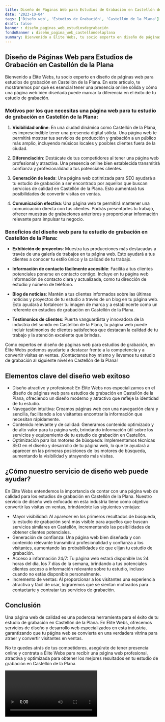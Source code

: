 ```yaml
---
title: Diseño de Páginas Web para Estudios de Grabación en Castellón de la Plana
date: '2023-10-04'
tags: ['Diseño web', 'Estudios de Grabación', 'Castellón de la Plana']
draft: false
banner : diseño_paginas_web_estudiosdegrabación
fondoBanner : diseño_pagina_web_castellóndelaplana
summary: Bienvenido a Élite Webs, tu socio experto en diseño de páginas web para estudios de grabación en Castellón de la Plana. En este artículo, te mostraremos por qué es esencial tener una presencia online sólida y cómo una página web bien diseñada puede marcar la diferencia en el éxito de tu estudio de grabación.
---
```


## Diseño de Páginas Web para Estudios de Grabación en Castellón de la Plana

Bienvenido a Élite Webs, tu socio experto en diseño de páginas web para estudios de grabación en Castellón de la Plana. En este artículo, te mostraremos por qué es esencial tener una presencia online sólida y cómo una página web bien diseñada puede marcar la diferencia en el éxito de tu estudio de grabación.

### Motivos por los que necesitas una página web para tu estudio de grabación en Castellón de la Plana:

1. **Visibilidad online**: En una ciudad dinámica como Castellón de la Plana, es imprescindible tener una presencia digital sólida. Una página web te permitirá mostrar tus servicios de producción y grabación a un público más amplio, incluyendo músicos locales y posibles clientes fuera de la ciudad.

2. **Diferenciación**: Destácate de tus competidores al tener una página web profesional y atractiva. Una presencia online bien establecida transmitirá confianza y profesionalidad a tus potenciales clientes.

3. **Generación de leads**: Una página web optimizada para SEO ayudará a tu estudio de grabación a ser encontrado por aquellos que buscan servicios de calidad en Castellón de la Plana. Esto aumentará tus posibilidades de convertir visitas en ventas.

4. **Comunicación efectiva**: Una página web te permitirá mantener una comunicación directa con tus clientes. Podrás presentarles tu trabajo, ofrecer muestras de grabaciones anteriores y proporcionar información relevante para impulsar tu negocio.

### Beneficios del diseño web para tu estudio de grabación en Castellón de la Plana:

- **Exhibición de proyectos**: Muestra tus producciones más destacadas a través de una galería de trabajos en tu página web. Esto ayudará a tus clientes a conocer tu estilo único y la calidad de tu trabajo.

- **Información de contacto fácilmente accesible**: Facilita a tus clientes potenciales ponerse en contacto contigo. Incluye en tu página web información de contacto clara y actualizada, como tu dirección de estudio y número de teléfono.

- **Blog de noticias**: Mantén a tus clientes informados sobre las últimas noticias y proyectos de tu estudio a través de un blog en tu página web. Esto ayudará a fortalecer tu imagen de marca y a establecerte como un referente en estudios de grabación en Castellón de la Plana.

- **Testimonios de clientes**: Puerta vanguardista y innovadora de la industria del sonido en Castellón de la Plana, tu página web puede incluir testimonios de clientes satisfechos que destacan la calidad de tu trabajo y la atención excelente que brindas.

Como expertos en diseño de páginas web para estudios de grabación, en Élite Webs podemos ayudarte a destacar frente a la competencia y a convertir visitas en ventas. ¡Contáctanos hoy mismo y llevemos tu estudio de grabación al siguiente nivel en Castellón de la Plana!

<GifSeo />

<Cta />

## Elementos clave del diseño web exitoso 

- Diseño atractivo y profesional: En Élite Webs nos especializamos en el diseño de páginas web para estudios de grabación en Castellón de la Plana, ofreciendo un diseño moderno y atractivo que refleje la identidad de tu estudio.
- Navegación intuitiva: Creamos páginas web con una navegación clara y sencilla, facilitando a los visitantes encontrar la información que necesitan rápidamente.
- Contenido relevante y de calidad: Generamos contenido optimizado y de alto valor para tu página web, brindando información útil sobre los servicios y equipamiento de tu estudio de grabación en Castellón.
- Optimización para los motores de búsqueda: Implementamos técnicas SEO en el diseño y desarrollo de tu página web, lo que te ayudará a aparecer en las primeras posiciones de los motores de búsqueda, aumentando la visibilidad y atrayendo más visitas.

## ¿Cómo nuestro servicio de diseño web puede ayudar?

En Élite Webs entendemos la importancia de contar con una página web de calidad para los estudios de grabación en Castellón de la Plana. Nuestro servicio de diseño web enfocado en esta industria tiene como objetivo convertir las visitas en ventas, brindándote las siguientes ventajas:

- Mayor visibilidad: Al aparecer en los primeros resultados de búsqueda, tu estudio de grabación será más visible para aquellos que buscan servicios similares en Castellón, incrementando las posibilidades de obtener clientes potenciales.
- Generación de confianza: Una página web bien diseñada y con contenido relevante transmitirá profesionalidad y confianza a los visitantes, aumentando las probabilidades de que elijan tu estudio de grabación.
- Acceso a información 24/7: Tu página web estará disponible las 24 horas del día, los 7 días de la semana, brindando a tus potenciales clientes acceso a información relevante sobre tu estudio, incluso cuando no estás disponible personalmente.
- Incremento de ventas: Al proporcionar a los visitantes una experiencia atractiva y fácil de usar, lograremos que se sientan motivados para contactarte y contratar tus servicios de grabación.

## Conclusión

Una página web de calidad es una poderosa herramienta para el éxito de tu estudio de grabación en Castellón de la Plana. En Élite Webs, ofrecemos servicios de diseño y desarrollo web especializados en esta industria, garantizando que tu página web se convierta en una verdadera vitrina para atraer y convertir visitantes en ventas.

No te quedes atrás de tus competidores, asegúrate de tener presencia online y contrata a Élite Webs para recibir una página web profesional, atractiva y optimizada para obtener los mejores resultados en tu estudio de grabación en Castellón de la Plana.

<Video />

<CtaBot job='Estudios de Grabación' city='Castellón de la Plana'/>

<Gmaps query='Castellón de la Plana+españa+maps' />